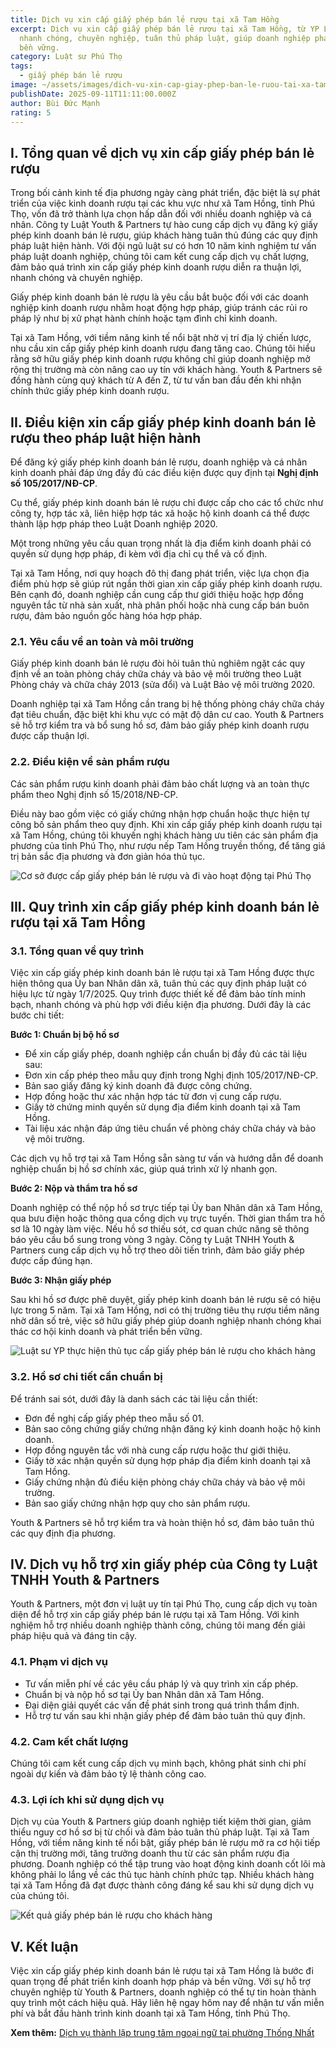 ```yaml
---
title: Dịch vụ xin cấp giấy phép bán lẻ rượu tại xã Tam Hồng
excerpt: Dịch vụ xin cấp giấy phép bán lẻ rượu tại xã Tam Hồng, từ YP Law Firm
  nhanh chóng, chuyên nghiệp, tuân thủ pháp luật, giúp doanh nghiệp phát triển
  bền vững.
category: Luật sư Phú Thọ
tags:
  - giấy phép bán lẻ rượu
image: ~/assets/images/dich-vu-xin-cap-giay-phep-ban-le-ruou-tai-xa-tam-hong.png
publishDate: 2025-09-11T11:11:00.000Z
author: Bùi Đức Mạnh
rating: 5
---
```


## I. Tổng quan về dịch vụ xin cấp giấy phép bán lẻ rượu

Trong bối cảnh kinh tế địa phương ngày càng phát triển, đặc biệt là sự phát triển của việc kinh doanh rượu tại các khu vực như xã Tam Hồng, tỉnh Phú Thọ, vốn đã trở thành lựa chọn hấp dẫn đối với nhiều doanh nghiệp và cá nhân. Công ty Luật Youth & Partners tự hào cung cấp dịch vụ đăng ký giấy phép kinh doanh bán lẻ rượu, giúp khách hàng tuân thủ đúng các quy định pháp luật hiện hành. Với đội ngũ luật sư có hơn 10 năm kinh nghiệm tư vấn pháp luật doanh nghiệp, chúng tôi cam kết cung cấp dịch vụ chất lượng, đảm bảo quá trình xin cấp giấy phép kinh doanh rượu diễn ra thuận lợi, nhanh chóng và chuyên nghiệp.

Giấy phép kinh doanh bán lẻ rượu là yêu cầu bắt buộc đối với các doanh nghiệp kinh doanh rượu nhằm hoạt động hợp pháp, giúp tránh các rủi ro pháp lý như bị xử phạt hành chính hoặc tạm đình chỉ kinh doanh.

Tại xã Tam Hồng, với tiềm năng kinh tế nổi bật nhờ vị trí địa lý chiến lược, nhu cầu xin cấp giấy phép kinh doanh rượu đang tăng cao. Chúng tôi hiểu rằng sở hữu giấy phép kinh doanh rượu không chỉ giúp doanh nghiệp mở rộng thị trường mà còn nâng cao uy tín với khách hàng. Youth & Partners sẽ đồng hành cùng quý khách từ A đến Z, từ tư vấn ban đầu đến khi nhận chính thức giấy phép kinh doanh rượu.

<YouTube id="4nncUVyTYq8" />

## II. Điều kiện xin cấp giấy phép kinh doanh bán lẻ rượu theo pháp luật hiện hành

Để đăng ký giấy phép kinh doanh bán lẻ rượu, doanh nghiệp và cá nhân kinh doanh phải đáp ứng đầy đủ các điều kiện được quy định tại **Nghị định số 105/2017/NĐ-CP**.

Cụ thể, giấy phép kinh doanh bán lẻ rượu chỉ được cấp cho các tổ chức như công ty, hợp tác xã, liên hiệp hợp tác xã hoặc hộ kinh doanh cá thể được thành lập hợp pháp theo Luật Doanh nghiệp 2020.

Một trong những yêu cầu quan trọng nhất là địa điểm kinh doanh phải có quyền sử dụng hợp pháp, đi kèm với địa chỉ cụ thể và cố định.

Tại xã Tam Hồng, nơi quy hoạch đô thị đang phát triển, việc lựa chọn địa điểm phù hợp sẽ giúp rút ngắn thời gian xin cấp giấy phép kinh doanh rượu. Bên cạnh đó, doanh nghiệp cần cung cấp thư giới thiệu hoặc hợp đồng nguyên tắc từ nhà sản xuất, nhà phân phối hoặc nhà cung cấp bán buôn rượu, đảm bảo nguồn gốc hàng hóa hợp pháp.

### 2.1. Yêu cầu về an toàn và môi trường

Giấy phép kinh doanh bán lẻ rượu đòi hỏi tuân thủ nghiêm ngặt các quy định về an toàn phòng cháy chữa cháy và bảo vệ môi trường theo Luật Phòng cháy và chữa cháy 2013 (sửa đổi) và Luật Bảo vệ môi trường 2020.

Doanh nghiệp tại xã Tam Hồng cần trang bị hệ thống phòng cháy chữa cháy đạt tiêu chuẩn, đặc biệt khi khu vực có mật độ dân cư cao. Youth & Partners sẽ hỗ trợ kiểm tra và bổ sung hồ sơ, đảm bảo giấy phép kinh doanh rượu được cấp thuận lợi.

### 2.2. Điều kiện về sản phẩm rượu

Các sản phẩm rượu kinh doanh phải đảm bảo chất lượng và an toàn thực phẩm theo Nghị định số 15/2018/NĐ-CP.

Điều này bao gồm việc có giấy chứng nhận hợp chuẩn hoặc thực hiện tự công bố sản phẩm theo quy định. Khi xin cấp giấy phép kinh doanh rượu tại xã Tam Hồng, chúng tôi khuyến nghị khách hàng ưu tiên các sản phẩm địa phương của tỉnh Phú Thọ, như rượu nếp Tam Hồng truyền thống, để tăng giá trị bản sắc địa phương và đơn giản hóa thủ tục.

![Cơ sở được cấp giấy phép bán lẻ rượu và đi vào hoạt động tại Phú Thọ](~/assets/images/co-so-da-duoc-cap-giay-phep-ban-le-ruou-va-di-vao-hoat-dong-tai-phu-tho.jpg "Cơ sở được cấp giấy phép bán lẻ rượu và đi vào hoạt động tại Phú Thọ")

## III. Quy trình xin cấp giấy phép kinh doanh bán lẻ rượu tại xã Tam Hồng

### 3.1. Tổng quan về quy trình

Việc xin cấp giấy phép kinh doanh bán lẻ rượu tại xã Tam Hồng được thực hiện thông qua Ủy ban Nhân dân xã, tuân thủ các quy định pháp luật có hiệu lực từ ngày 1/7/2025. Quy trình được thiết kế để đảm bảo tính minh bạch, nhanh chóng và phù hợp với điều kiện địa phương. Dưới đây là các bước chi tiết:

**Bước 1: Chuẩn bị bộ hồ sơ**

* Để xin cấp giấy phép, doanh nghiệp cần chuẩn bị đầy đủ các tài liệu sau:
* Đơn xin cấp phép theo mẫu quy định trong Nghị định 105/2017/NĐ-CP.
* Bản sao giấy đăng ký kinh doanh đã được công chứng.
* Hợp đồng hoặc thư xác nhận hợp tác từ đơn vị cung cấp rượu.
* Giấy tờ chứng minh quyền sử dụng địa điểm kinh doanh tại xã Tam Hồng.
* Tài liệu xác nhận đáp ứng tiêu chuẩn về phòng cháy chữa cháy và bảo vệ môi trường.

Các dịch vụ hỗ trợ tại xã Tam Hồng sẵn sàng tư vấn và hướng dẫn để doanh nghiệp chuẩn bị hồ sơ chính xác, giúp quá trình xử lý nhanh gọn.

**Bước 2: Nộp và thẩm tra hồ sơ**

Doanh nghiệp có thể nộp hồ sơ trực tiếp tại Ủy ban Nhân dân xã Tam Hồng, qua bưu điện hoặc thông qua cổng dịch vụ trực tuyến. Thời gian thẩm tra hồ sơ là 10 ngày làm việc. Nếu hồ sơ thiếu sót, cơ quan chức năng sẽ thông báo yêu cầu bổ sung trong vòng 3 ngày. Công ty Luật TNHH Youth & Partners cung cấp dịch vụ hỗ trợ theo dõi tiến trình, đảm bảo giấy phép được cấp đúng hạn.

**Bước 3: Nhận giấy phép**

Sau khi hồ sơ được phê duyệt, giấy phép kinh doanh bán lẻ rượu sẽ có hiệu lực trong 5 năm. Tại xã Tam Hồng, nơi có thị trường tiêu thụ rượu tiềm năng nhờ dân số trẻ, việc sở hữu giấy phép giúp doanh nghiệp nhanh chóng khai thác cơ hội kinh doanh và phát triển bền vững.

![Luật sư YP thực hiện thủ tục cấp giấy phép bán lẻ rượu cho khách hàng](~/assets/images/luat-su-yp-thuc-hien-thu-tuc-cap-giay-phep-ban-le-ruou-cho-khach-hang.jpg "Luật sư YP thực hiện thủ tục cấp giấy phép bán lẻ rượu cho khách hàng")

### 3.2. Hồ sơ chi tiết cần chuẩn bị

Để tránh sai sót, dưới đây là danh sách các tài liệu cần thiết:

* Đơn đề nghị cấp giấy phép theo mẫu số 01.
* Bản sao công chứng giấy chứng nhận đăng ký kinh doanh hoặc hộ kinh doanh.
* Hợp đồng nguyên tắc với nhà cung cấp rượu hoặc thư giới thiệu.
* Giấy tờ xác nhận quyền sử dụng hợp pháp địa điểm kinh doanh tại xã Tam Hồng.
* Giấy chứng nhận đủ điều kiện phòng cháy chữa cháy và bảo vệ môi trường.
* Bản sao giấy chứng nhận hợp quy cho sản phẩm rượu.

Youth & Partners sẽ hỗ trợ kiểm tra và hoàn thiện hồ sơ, đảm bảo tuân thủ các quy định địa phương.

## IV. Dịch vụ hỗ trợ xin giấy phép của Công ty Luật TNHH Youth & Partners

Youth & Partners, một đơn vị luật uy tín tại Phú Thọ, cung cấp dịch vụ toàn diện để hỗ trợ xin cấp giấy phép bán lẻ rượu tại xã Tam Hồng. Với kinh nghiệm hỗ trợ nhiều doanh nghiệp thành công, chúng tôi mang đến giải pháp hiệu quả và đáng tin cậy.

### 4.1. Phạm vi dịch vụ

* Tư vấn miễn phí về các yêu cầu pháp lý và quy trình xin cấp phép.
* Chuẩn bị và nộp hồ sơ tại Ủy ban Nhân dân xã Tam Hồng.
* Đại diện giải quyết các vấn đề phát sinh trong quá trình thẩm định.
* Hỗ trợ tư vấn sau khi nhận giấy phép để đảm bảo tuân thủ quy định.

### 4.2. Cam kết chất lượng

Chúng tôi cam kết cung cấp dịch vụ minh bạch, không phát sinh chi phí ngoài dự kiến và đảm bảo tỷ lệ thành công cao.

### 4.3. Lợi ích khi sử dụng dịch vụ

Dịch vụ của Youth & Partners giúp doanh nghiệp tiết kiệm thời gian, giảm thiểu nguy cơ hồ sơ bị từ chối và đảm bảo tuân thủ pháp luật. Tại xã Tam Hồng, với tiềm năng kinh tế nổi bật, giấy phép bán lẻ rượu mở ra cơ hội tiếp cận thị trường mới, tăng trưởng doanh thu từ các sản phẩm rượu địa phương. Doanh nghiệp có thể tập trung vào hoạt động kinh doanh cốt lõi mà không phải lo lắng về các thủ tục hành chính phức tạp. Nhiều khách hàng tại xã Tam Hồng đã đạt được thành công đáng kể sau khi sử dụng dịch vụ của chúng tôi.

![Kết quả giấy phép bán lẻ rượu cho khách hàng](~/assets/images/ket-qua-giay-phep-ban-le-ruou-cho-khach-hang.jpg "Kết quả giấy phép bán lẻ rượu cho khách hàng")

## V. Kết luận

Việc xin cấp giấy phép kinh doanh bán lẻ rượu tại xã Tam Hồng là bước đi quan trọng để phát triển kinh doanh hợp pháp và bền vững. Với sự hỗ trợ chuyên nghiệp từ Youth & Partners, doanh nghiệp có thể tự tin hoàn thành quy trình một cách hiệu quả. Hãy liên hệ ngay hôm nay để nhận tư vấn miễn phí và bắt đầu hành trình kinh doanh tại xã Tam Hồng, tỉnh Phú Thọ.

**Xem thêm:** [Dịch vụ thành lập trung tâm ngoại ngữ tại phường Thống Nhất](https://yplawfirm.vn/tin-tuc/dich-vu-thanh-lap-trung-tam-ngoai-ngu-tai-phuong-thong-nhat)
